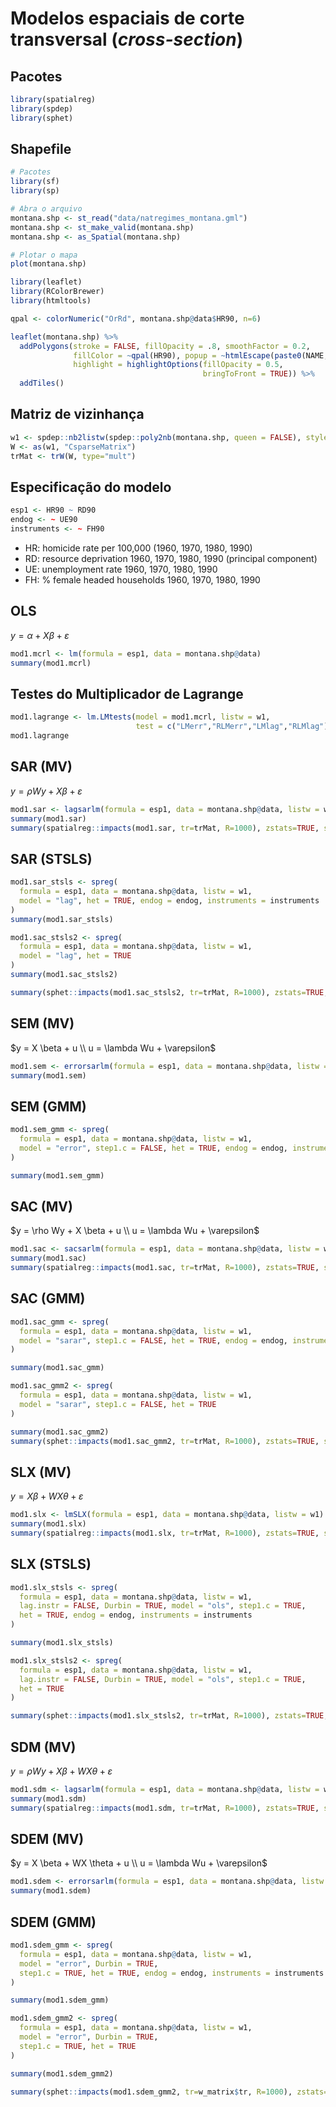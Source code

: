 # Modelos espaciais de corte transversal (*cross-section*)

## Pacotes

```r
library(spatialreg)
library(spdep)
library(sphet)
```

## Shapefile

```r
# Pacotes
library(sf)
library(sp)

# Abra o arquivo
montana.shp <- st_read("data/natregimes_montana.gml")
montana.shp <- st_make_valid(montana.shp)
montana.shp <- as_Spatial(montana.shp)

# Plotar o mapa
plot(montana.shp)
```

```r
library(leaflet)
library(RColorBrewer)
library(htmltools)

qpal <- colorNumeric("OrRd", montana.shp@data$HR90, n=6) 

leaflet(montana.shp) %>%
  addPolygons(stroke = FALSE, fillOpacity = .8, smoothFactor = 0.2,
              fillColor = ~qpal(HR90), popup = ~htmlEscape(paste0(NAME, ": ", round(HR90, 2))),
              highlight = highlightOptions(fillOpacity = 0.5,
                                           bringToFront = TRUE)) %>%
  addTiles()
```

## Matriz de vizinhança

```r
w1 <- spdep::nb2listw(spdep::poly2nb(montana.shp, queen = FALSE), style = "W")
W <- as(w1, "CsparseMatrix")
trMat <- trW(W, type="mult")
```

## Especificação do modelo

```r
esp1 <- HR90 ~ RD90
endog <- ~ UE90
instruments <- ~ FH90
```

-   HR: homicide rate per 100,000 (1960, 1970, 1980, 1990)
-   RD: resource deprivation 1960, 1970, 1980, 1990 (principal component)
-   UE: unemployment rate 1960, 1970, 1980, 1990
-   FH: % female headed households 1960, 1970, 1980, 1990

## OLS

$y = \alpha + X\beta + \varepsilon$

```r
mod1.mcrl <- lm(formula = esp1, data = montana.shp@data)
summary(mod1.mcrl)
```

## Testes do Multiplicador de Lagrange

```r
mod1.lagrange <- lm.LMtests(model = mod1.mcrl, listw = w1,
                            test = c("LMerr","RLMerr","LMlag","RLMlag"))
mod1.lagrange
```

## SAR (MV)

$y = \rho W y + X \beta + \varepsilon$

```r
mod1.sar <- lagsarlm(formula = esp1, data = montana.shp@data, listw = w1)
summary(mod1.sar)
summary(spatialreg::impacts(mod1.sar, tr=trMat, R=1000), zstats=TRUE, short=TRUE)
```

## SAR (STSLS)

```r
mod1.sar_stsls <- spreg(
  formula = esp1, data = montana.shp@data, listw = w1,
  model = "lag", het = TRUE, endog = endog, instruments = instruments
)
summary(mod1.sar_stsls)
```

```r
mod1.sac_stsls2 <- spreg(
  formula = esp1, data = montana.shp@data, listw = w1,
  model = "lag", het = TRUE
)
summary(mod1.sac_stsls2)

summary(sphet::impacts(mod1.sac_stsls2, tr=trMat, R=1000), zstats=TRUE, short=TRUE)
```

## SEM (MV)

$y = X \beta + u \\ u = \lambda Wu + \varepsilon$

```r
mod1.sem <- errorsarlm(formula = esp1, data = montana.shp@data, listw = w1)
summary(mod1.sem)
```

## SEM (GMM)

```r
mod1.sem_gmm <- spreg(
  formula = esp1, data = montana.shp@data, listw = w1,
  model = "error", step1.c = FALSE, het = TRUE, endog = endog, instruments = instruments
)

summary(mod1.sem_gmm)
```

## SAC (MV)

$y = \rho Wy + X \beta + u \\ u = \lambda Wu + \varepsilon$

```r
mod1.sac <- sacsarlm(formula = esp1, data = montana.shp@data, listw = w1)
summary(mod1.sac)
summary(spatialreg::impacts(mod1.sac, tr=trMat, R=1000), zstats=TRUE, short=TRUE)
```

## SAC (GMM)

```r
mod1.sac_gmm <- spreg(
  formula = esp1, data = montana.shp@data, listw = w1,
  model = "sarar", step1.c = FALSE, het = TRUE, endog = endog, instruments = instruments
)

summary(mod1.sac_gmm)
```

```r
mod1.sac_gmm2 <- spreg(
  formula = esp1, data = montana.shp@data, listw = w1,
  model = "sarar", step1.c = FALSE, het = TRUE
)

summary(mod1.sac_gmm2)
summary(sphet::impacts(mod1.sac_gmm2, tr=trMat, R=1000), zstats=TRUE, short=TRUE)
```

## SLX (MV)

$y = X \beta + WX \theta + \varepsilon$

```r
mod1.slx <- lmSLX(formula = esp1, data = montana.shp@data, listw = w1)
summary(mod1.slx)
summary(spatialreg::impacts(mod1.slx, tr=trMat, R=1000), zstats=TRUE, short=TRUE)
```

## SLX (STSLS)

```r
mod1.slx_stsls <- spreg(
  formula = esp1, data = montana.shp@data, listw = w1,
  lag.instr = FALSE, Durbin = TRUE, model = "ols", step1.c = TRUE, 
  het = TRUE, endog = endog, instruments = instruments
)

summary(mod1.slx_stsls)
```

```r
mod1.slx_stsls2 <- spreg(
  formula = esp1, data = montana.shp@data, listw = w1,
  lag.instr = FALSE, Durbin = TRUE, model = "ols", step1.c = TRUE, 
  het = TRUE
)

summary(sphet::impacts(mod1.slx_stsls2, tr=trMat, R=1000), zstats=TRUE, short=TRUE)
```

## SDM (MV)

$y = \rho Wy + X \beta + WX \theta + \varepsilon$

```r
mod1.sdm <- lagsarlm(formula = esp1, data = montana.shp@data, listw = w1, Durbin = TRUE)
summary(mod1.sdm)
summary(spatialreg::impacts(mod1.sdm, tr=trMat, R=1000), zstats=TRUE, short=TRUE)
```

## SDEM (MV)

$y = X \beta + WX \theta + u \\ u = \lambda Wu + \varepsilon$

```r
mod1.sdem <- errorsarlm(formula = esp1, data = montana.shp@data, listw = w1, Durbin = TRUE)
summary(mod1.sdem)
```

## SDEM (GMM)

```r
mod1.sdem_gmm <- spreg(
  formula = esp1, data = montana.shp@data, listw = w1,
  model = "error", Durbin = TRUE, 
  step1.c = TRUE, het = TRUE, endog = endog, instruments = instruments
)

summary(mod1.sdem_gmm)
```

```r
mod1.sdem_gmm2 <- spreg(
  formula = esp1, data = montana.shp@data, listw = w1,
  model = "error", Durbin = TRUE, 
  step1.c = TRUE, het = TRUE
)

summary(mod1.sdem_gmm2)

summary(sphet::impacts(mod1.sdem_gmm2, tr=w_matrix$tr, R=1000), zstats=TRUE, short=TRUE)
```
